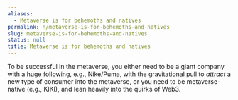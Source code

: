 ```yaml
---
aliases:
  - Metaverse is for behemoths and natives
permalink: n/metaverse-is-for-behemoths-and-natives
slug: metaverse-is-for-behemoths-and-natives
status: null
title: Metaverse is for behemoths and natives
---
```

To be successful in the metaverse, you either need to be a giant company with a huge following, e.g., Nike/Puma, with the gravitational pull to _attract_ a new type of consumer into the metaverse, or you need to be metaverse-native (e.g., KIKI), and lean heavily into the quirks of Web3.
